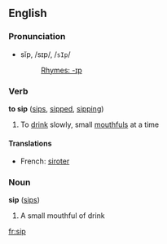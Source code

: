 ==English==
===Pronunciation===
*sĭp, /sɪp/, /<tt>sIp</tt>/
*:[[Rhymes:English:-ɪp|Rhymes: -ɪp]]

===Verb===
'''to sip''' ([[sips]], [[sipped]], [[sipping]])

#To [[drink]] slowly, small [[mouthful]]s at a time

====Translations====
*French: [[siroter]]

===Noun===
'''sip''' ([[sips]])

#A small mouthful of drink

[[fr:sip]]